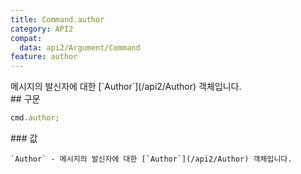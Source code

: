 ```yaml
---
title: Command.author
category: API2
compat:
  data: api2/Argument/Command
feature: author
---
```


<Section>
  메시지의 발신자에 대한 [`Author`](/api2/Author) 객체입니다.
</Section>
<Section>
  ## 구문

  ~~~js
  cmd.author;
  ~~~

  <Section>
    ### 값

    `Author` - 메시지의 발신자에 대한 [`Author`](/api2/Author) 객체입니다.
  </Section>
</Section>